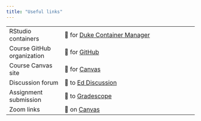```yaml
---
title: "Useful links"
---
```


|                            |                                                                          |
|---------------------|---------------------------------------------------|
| RStudio containers         | 🔗 for [Duke Container Manager](https://cmgr.oit.duke.edu/containers)    |
| Course GitHub organization | 🔗 for [GitHub](https://github.com/biostat725-sp25)                          |
| Course Canvas site         | 🔗 for [Canvas](https://canvas.duke.edu/courses/53305)                   |
| Discussion forum           | 🔗 to [Ed Discussion](https://edstem.org/us/courses/68995/discussion/)    |
| Assignment submission      | 🔗 to [Gradescope](https://www.gradescope.com/courses/903622)            |
| Zoom links                 | 🔗 on [Canvas](https://canvas.duke.edu/courses/53305/external_tools/184) |

